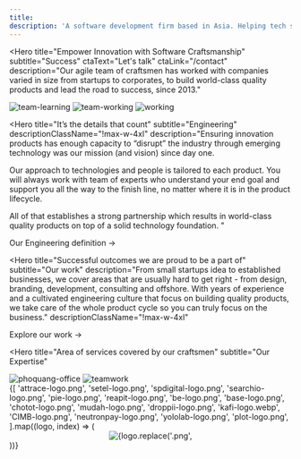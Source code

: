 ```yaml
---
title:
description: 'A software development firm based in Asia. Helping tech startups, entrepreneurs and makers build world-class products since 2013.'
---
```


<Hero
  title="Empower Innovation
  with Software Craftsmanship"
  subtitle="Success"
  ctaText="Let's talk"
  ctaLink="/contact"
  description="Our agile team of craftsmen has worked with companies varied in size
  from startups to corporates, to build world-class quality products and
  lead the road to success, since 2013."
>
  <div className="grid grid-cols-1 sm:grid-cols-3 gap-10 mt-20">
    <Image
      src="./images/home/team-learning.png"
      alt="team-learning"
      className="hidden sm:block"
    />
    <Image src="./images/home/team-working.png" alt="team-working" />
    <Image
      src="./images/home/working.png"
      alt="working"
      className="hidden sm:block"
    />
  </div>
</Hero>

<Hero
  title="It’s the details that count"
  subtitle="Engineering"
  descriptionClassName="!max-w-4xl"
  description="Ensuring innovation products has enough capacity to “disrupt” the industry through emerging technology was our mission (and vision) since day one.

Our approach to technologies and people is tailored to each product. You will always work with team of experts who understand your end goal and support you all the way to the finish line, no matter where it is in the product lifecycle.

All of that establishes a strong partnership which results in world-class quality products on top of a solid technology foundation.
"

>

<div className="grid grid-cols-1 md:grid-cols-2 lg:grid-cols-4 gap-8 mb-10">
  <FeatureCard
    title="Pride in
      well-crafted products"
    bgImage="./images/home/svg/bg-item-1.svg"
    iconImg="./images/home/svg/logo-item-1.svg"
  />
  <FeatureCard
    title="Cultivating
      engineering culture"
    bgImage="./images/home/svg/bg-item-2.svg"
    iconImg="./images/home/svg/logo-item-2.svg"
  />
  <FeatureCard
    title="Embracing the Agile Manifesto"
    bgImage="./images/home/svg/bg-item-3.svg"
    iconImg="./images/home/svg/logo-item-3.svg"
  />
  <FeatureCard
    title="Technical decision based on real value"
    bgImage="./images/home/svg/bg-item-4.svg"
    iconImg="./images/home/svg/logo-item-4.svg"
  />
</div>

<Link href="/manifesto" className="text-xl font-medium text-primary">
  Our Engineering definition →
</Link>

</Hero>

<Hero
  title="Successful outcomes
  we are proud to be a part of"
  subtitle="Our work"
  description="From small startups idea to established businesses, we cover areas that are usually hard to get right - from design, branding, development, consulting and offshore. With years of experience and a cultivated engineering culture that focus on building quality products, we take care of the whole product cycle so you can truly focus on the business."
  descriptionClassName="!max-w-4xl"
>
  <div className="grid grid-cols-1 lg:grid-cols-2 gap-8 mb-10">
    <SolutionHighlight
      label="Ideate"
      title="Spark and kick-off your innovation ideas"
      description="We’re the “soul mate” you need to ship the MVP in a
      timely manner so you can quickly validate your idea
      and turn it into reality."
      bgGraphic="./images/home/svg/bg-ideate.svg"
    />
    <SolutionHighlight
      label="Design"
      title="Empower startups through design solutions"
      description="Emphasize your business solution through Design
      Thinking - our approach to create strategic and
      people-centric design solutions. Together we
      collaborate to build experiences that make a
      successful product."
      bgGraphic="./images/home/svg/bg-branding.svg"
    />
    <SolutionHighlight
      label="Build"
      title="Make your dream product possible"
      description="Our woodland, backed by talented and ambitious
      workforce with years of experience, is the top-of-mind
      place for founders looking to scale up their engineering
      capabilities."
      bgGraphic="./images/home/svg/bg-build.svg"
    />
    <SolutionHighlight
      label="Offshore"
      title="Build a trustworthy network
      between talents and founders"
      description="Over the years, we thrive to continuously build a wide
      network of trust between talents and founders, with
      trust at the center of values.
      We connect founders with skillful developers across Asia."
      bgGraphic="./images/home/svg/bg-offshore.svg"
    />

  </div>
  <Link
    href="/work"
    className="text-xl font-medium text-primary"
  >
    Explore our work →
  </Link>
</Hero>

<Hero
  title="Area of services covered by our craftsmen"
  subtitle="Our Expertise"
>
  <NavigationDropDownContent
    groups={siteConfig?.header?.navigation.tabs[0].groups}
    className="grid-cols-1 md:grid-cols-2 lg:grid-cols-4 gap-8 mx-0 px-0 !max-w-auto !px-0"
  />
</Hero>

<Section>
  <HStack gap="xl">
    <FlexItem className="flex-1 lg:basis-2/3">
      <Image src="./images/home/phoquang-office.jpg" alt="phoquang-office" />
    </FlexItem>
    <FlexItem className="hidden lg:block lg:basis-1/3">
      <Image
        src="./images/home/teamwork.png"
        alt="teamwork"
        className="px-2.5"
      />
    </FlexItem>
  </HStack>
</Section>

<Section className="py-16">
  <div className="grid grid-cols-2 lg:grid-cols-4 gap-8 max-w-6xl mx-auto">
    {[
      'attrace-logo.png',
      'setel-logo.png',
      'spdigital-logo.png',
      'searchio-logo.png',
      'pie-logo.png',
      'reapit-logo.png',
      'be-logo.png',
      'base-logo.png',
      'chotot-logo.png',
      'mudah-logo.png',
      'droppii-logo.png',
      'kafi-logo.webp',
      'CIMB-logo.png',
      'neutronpay-logo.png',
      'yololab-logo.png',
      'plot-logo.png',
    ].map((logo, index) => (
      <Center
        className="h-full lg:h-40 max-h-[60px] lg:max-h-[160px] sm:px-12 px-8"
        key={index}
      >
        <Image
          src={`./images/home/${logo}`}
          alt={logo.replace('.png', '')}
          className="w-auto h-full object-contain relative"
          containerClassName="h-full w-full flex items-center justify-center"
        />
      </Center>
    ))}
  </div>
</Section>

<Contact />
